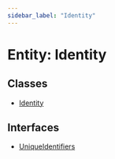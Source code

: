 ```yaml
---
sidebar_label: "Identity"
---
```


# Entity: Identity

## Classes

- [Identity](classes/Identity.mdx)

## Interfaces

- [UniqueIdentifiers](interfaces/UniqueIdentifiers.mdx)
